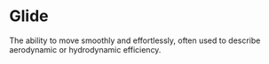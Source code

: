 # Glide

The ability to move smoothly and effortlessly, often used to describe aerodynamic or hydrodynamic efficiency.